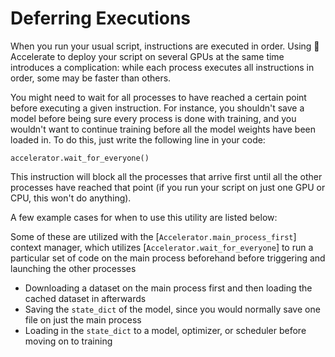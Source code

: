 # Deferring Executions

When you run your usual script, instructions are executed in order. Using 🤗 Accelerate to deploy your script on several
GPUs at the same time introduces a complication: while each process executes all instructions in order, some may be
faster than others.

You might need to wait for all processes to have reached a certain point before executing a given instruction. For
instance, you shouldn't save a model before being sure every process is done with training, and you wouldn't want to 
continue training before all the model weights have been loaded in. To do this, just write the following line in your code:

```
accelerator.wait_for_everyone()
```

This instruction will block all the processes that arrive first until all the other processes have reached that
point (if you run your script on just one GPU or CPU, this won't do anything).

A few example cases for when to use this utility are listed below:

<Tip>

Some of these are utilized with the [`Accelerator.main_process_first`] context manager, which utilizes [`Accelerator.wait_for_everyone`] to 
run a particular set of code on the main process beforehand before triggering and launching the other processes

</Tip>

- Downloading a dataset on the main process first and then loading the cached dataset in afterwards
- Saving the `state_dict` of the model, since you would normally save one file on just the main process
- Loading in the `state_dict` to a model, optimizer, or scheduler before moving on to training